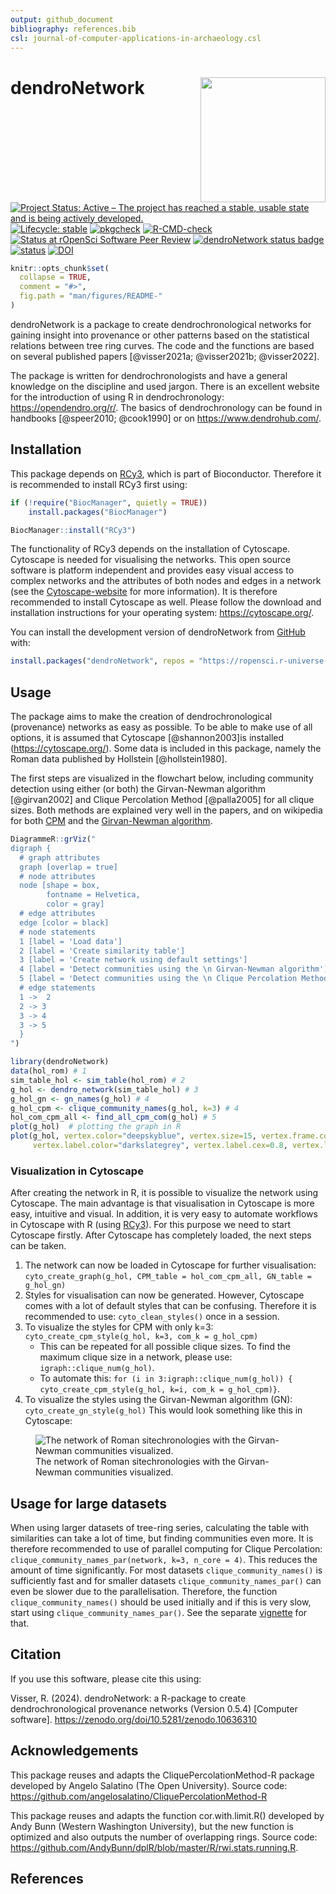 ```yaml
---
output: github_document
bibliography: references.bib
csl: journal-of-computer-applications-in-archaeology.csl
---
```


# dendroNetwork <img src="man/figures/dendroNetwork_hexsticker.png" align="right" height="200" style="float:right; height:200px;"/>

<!-- badges: start -->

[![Project Status: Active -- The project has reached a stable, usable state and is being actively developed.](https://www.repostatus.org/badges/latest/active.svg)](https://www.repostatus.org/#active) 
[![Lifecycle: stable](https://img.shields.io/badge/lifecycle-stable-brightgreen.svg)](https://lifecycle.r-lib.org/articles/stages.html#stable) 
[![pkgcheck](https://github.com/ropensci/dendroNetwork/actions/workflows/pkgcheck.yaml/badge.svg)](https://github.com/ropensci/dendroNetwork/actions/workflows/pkgcheck.yaml) 
[![R-CMD-check](https://github.com/ropensci/dendroNetwork/actions/workflows/R-CMD-check.yaml/badge.svg)](https://github.com/ropensci/dendroNetwork/actions/workflows/R-CMD-check.yaml) 
[![Status at rOpenSci Software Peer Review](https://badges.ropensci.org/627_status.svg)](https://github.com/ropensci/software-review/issues/627) 
[![dendroNetwork status badge](https://ropensci.r-universe.dev/badges/dendroNetwork)](https://ropensci.r-universe.dev) 
[![status](https://joss.theoj.org/papers/e7f03167c08483e6a3214a6747306256/status.svg)](https://joss.theoj.org/papers/e7f03167c08483e6a3214a6747306256)
[![DOI](https://zenodo.org/badge/DOI/10.5281/zenodo.10636310.svg)](https://zenodo.org/doi/10.5281/zenodo.10636310)

<!-- badges: end -->

```r
knitr::opts_chunk$set(
  collapse = TRUE,
  comment = "#>",
  fig.path = "man/figures/README-"
)
```

dendroNetwork is a package to create dendrochronological networks for gaining insight into provenance or other patterns based on the statistical relations between tree ring curves. The code and the functions are based on several published papers [@visser2021a; @visser2021b; @visser2022].

The package is written for dendrochronologists and have a general knowledge on the discipline and used jargon. There is an excellent website for the introduction of using R in dendrochronology: <https://opendendro.org/r/>. The basics of dendrochronology can be found in handbooks [@speer2010; @cook1990] or on <https://www.dendrohub.com/>.

## Installation

This package depends on [RCy3](https://www.bioconductor.org/packages/release/bioc/html/RCy3.html), which is part of Bioconductor. Therefore it is recommended to install RCy3 first using:

``` r
if (!require("BiocManager", quietly = TRUE))
    install.packages("BiocManager")

BiocManager::install("RCy3")
```

The functionality of RCy3 depends on the installation of Cytoscape. Cytoscape is needed for visualising the networks. This open source software is platform independent and provides easy visual access to complex networks and the attributes of both nodes and edges in a network (see the [Cytoscape-website](https://cytoscape.org/what_is_cytoscape.html) for more information). It is therefore recommended to install Cytoscape as well. Please follow the download and installation instructions for your operating system: <https://cytoscape.org/>.

You can install the development version of dendroNetwork from [GitHub](https://github.com/ropensci/dendroNetwork) with:

``` r
install.packages("dendroNetwork", repos = "https://ropensci.r-universe.dev")
```

## Usage {#usage}

The package aims to make the creation of dendrochronological (provenance) networks as easy as possible. To be able to make use of all options, it is assumed that Cytoscape [@shannon2003]is installed (<https://cytoscape.org/>). Some data is included in this package, namely the Roman data published by Hollstein [@hollstein1980].

The first steps are visualized in the flowchart below, including community detection using either (or both) the Girvan-Newman algorithm [@girvan2002] and Clique Percolation Method [@palla2005] for all clique sizes. Both methods are explained very well in the papers, and on wikipedia for both [CPM](https://en.wikipedia.org/wiki/Clique_percolation_method) and the [Girvan-Newman algorithm](https://en.wikipedia.org/wiki/Girvan%E2%80%93Newman_algorithm).

```r
DiagrammeR::grViz("
digraph {
  # graph attributes
  graph [overlap = true]
  # node attributes
  node [shape = box,
        fontname = Helvetica,
        color = gray]
  # edge attributes
  edge [color = black]
  # node statements
  1 [label = 'Load data']
  2 [label = 'Create similarity table']
  3 [label = 'Create network using default settings']
  4 [label = 'Detect communities using the \n Girvan-Newman algorithm']
  5 [label = 'Detect communities using the \n Clique Percolation Method']
  # edge statements
  1 ->  2
  2 -> 3
  3 -> 4
  3 -> 5
  }
")
```

```r
library(dendroNetwork)
data(hol_rom) # 1
sim_table_hol <- sim_table(hol_rom) # 2
g_hol <- dendro_network(sim_table_hol) # 3
g_hol_gn <- gn_names(g_hol) # 4
g_hol_cpm <- clique_community_names(g_hol, k=3) # 4
hol_com_cpm_all <- find_all_cpm_com(g_hol) # 5
plot(g_hol)  # plotting the graph in R
plot(g_hol, vertex.color="deepskyblue", vertex.size=15, vertex.frame.color="gray",
     vertex.label.color="darkslategrey", vertex.label.cex=0.8, vertex.label.dist=2) # better readable version
```

### Visualization in Cytoscape {#visualization_cytoscape}

After creating the network in R, it is possible to visualize the network using Cytoscape. The main advantage is that visualisation in Cytoscape is more easy, intuitive and visual. In addition, it is very easy to automate workflows in Cytoscape with R (using [RCy3](https://bioconductor.org/packages/release/bioc/html/RCy3.html)). For this purpose we need to start Cytoscape firstly. After Cytoscape has completely loaded, the next steps can be taken.

1.  The network can now be loaded in Cytoscape for further visualisation: `cyto_create_graph(g_hol, CPM_table = hol_com_cpm_all, GN_table = g_hol_gn)`
2.  Styles for visualisation can now be generated. However, Cytoscape comes with a lot of default styles that can be confusing. Therefore it is recommended to use: `cyto_clean_styles()` once in a session.
3.  To visualize the styles for CPM with only k=3: `cyto_create_cpm_style(g_hol, k=3, com_k = g_hol_cpm)`
    -   This can be repeated for all possible clique sizes. To find the maximum clique size in a network, please use: `igraph::clique_num(g_hol)`.
    -   To automate this: `for (i in 3:igraph::clique_num(g_hol)) { cyto_create_cpm_style(g_hol, k=i, com_k = g_hol_cpm)}`.
4.  To visualize the styles using the Girvan-Newman algorithm (GN): `cyto_create_gn_style(g_hol)` This would look something like this in Cytoscape:

![The network of Roman sitechronologies with the Girvan-Newman communities visualized.](man/figures/g_hol_GN.png)

## Usage for large datasets

When using larger datasets of tree-ring series, calculating the table with similarities can take a lot of time, but finding communities even more. It is therefore recommended to use of parallel computing for Clique Percolation: `clique_community_names_par(network, k=3, n_core = 4)`. This reduces the amount of time significantly. For most datasets `clique_community_names()` is sufficiently fast and for smaller datasets `clique_community_names_par()` can even be slower due to the parallelisation. Therefore, the function `clique_community_names()` should be used initially and if this is very slow, start using `clique_community_names_par()`. See the separate [vignette](https://docs.ropensci.org/dendroNetwork/articles/large_datasets_communities.html) for that.

## Citation

If you use this software, please cite this using:

Visser, R. (2024). dendroNetwork: a R-package to create dendrochronological provenance networks (Version 0.5.4) [Computer software]. <https://zenodo.org/doi/10.5281/zenodo.10636310>

## Acknowledgements

This package reuses and adapts the CliquePercolationMethod-R package developed by Angelo Salatino (The Open University). Source code: <https://github.com/angelosalatino/CliquePercolationMethod-R>

This package reuses and adapts the function cor.with.limit.R() developed by Andy Bunn (Western Washington University), but the new function is optimized and also outputs the number of overlapping rings. Source code: <https://github.com/AndyBunn/dplR/blob/master/R/rwi.stats.running.R>.

## References
